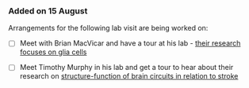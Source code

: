 ### Added on 15 August

Arrangements for the following lab visit are being worked on:

-   [ ] Meet with Brian MacVicar and have a tour at his lab - [their research focuses on glia cells](https://macvicarlab.med.ubc.ca/people/dr-brian-macvicar/)

-   [ ] Meet Timothy Murphy in his lab and get a tour to hear about their research on [structure-function of brain circuits in relation to stroke](https://murphylab.med.ubc.ca/)
